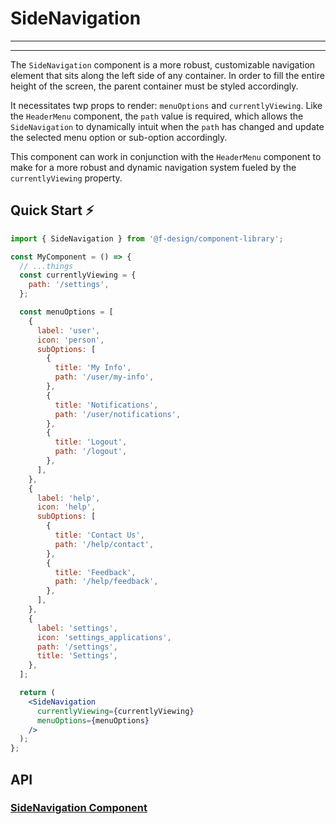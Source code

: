 

<Meta
  title="Components/Navigation/sidenavigation/README"
  component={SideNavigation}
/>

# SideNavigation

---

<Story id="components-navigation-sidenavigation--default" />

---

The `SideNavigation` component is a more robust, customizable navigation element that sits along the left side of any container. In order to fill the entire height of the screen, the parent container must be styled accordingly.

It necessitates twp props to render: `menuOptions` and `currentlyViewing`. Like the `HeaderMenu` component, the `path` value is required, which allows the `SideNavigation` to dynamically intuit when the `path` has changed and update the selected menu option or sub-option accordingly.

This component can work in conjunction with the `HeaderMenu` component to make for a more robust and dynamic navigation system fueled by the `currentlyViewing` property.

## Quick Start ⚡️

```jsx
import { SideNavigation } from '@f-design/component-library';

const MyComponent = () => {
  // ...things
  const currentlyViewing = {
    path: '/settings',
  };

  const menuOptions = [
    {
      label: 'user',
      icon: 'person',
      subOptions: [
        {
          title: 'My Info',
          path: '/user/my-info',
        },
        {
          title: 'Notifications',
          path: '/user/notifications',
        },
        {
          title: 'Logout',
          path: '/logout',
        },
      ],
    },
    {
      label: 'help',
      icon: 'help',
      subOptions: [
        {
          title: 'Contact Us',
          path: '/help/contact',
        },
        {
          title: 'Feedback',
          path: '/help/feedback',
        },
      ],
    },
    {
      label: 'settings',
      icon: 'settings_applications',
      path: '/settings',
      title: 'Settings',
    },
  ];

  return (
    <SideNavigation
      currentlyViewing={currentlyViewing}
      menuOptions={menuOptions}
    />
  );
};
```

## API

### [SideNavigation Component](https://github.com/featherweight-design/component-library/src/components/Navigation/SideNavigation/SideNavigation.tsx)

<Props of={SideNavigation} />
